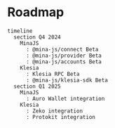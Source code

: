 # Roadmap

```mermaid
timeline
  section Q4 2024
    MinaJS
      : @mina-js/connect Beta
      : @mina-js/provider Beta
      : @mina-js/accounts Beta
    Klesia
      : Klesia RPC Beta
      : @mina-js/klesia-sdk Beta
  section Q1 2025
    MinaJS
      : Auro Wallet integration
    Klesia
      : Zeko integration
      : Protokit integration
```
